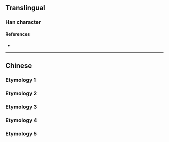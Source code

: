 {{character info/new}}
==Translingual==

===Han character===
{{Han char|rn=32|rad=土|as=05|sn=8|four=|canj=FBG|ids=⿱龸土}}

====References====
* {{Han ref|kx=0226.130|dkj=04968|dj=0461.270|hdz=10431.020|uh=5763|ud=22371}}

----

==Chinese==

===Etymology 1===
{{zh-see|堂|ssv}}

===Etymology 2===
{{zh-see|鏜|ss}}

===Etymology 3===
{{zh-see|嘡|ss}}

===Etymology 4===
{{zh-see|膛|ss}}

===Etymology 5===
{{zh-see|壆|ns}}